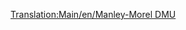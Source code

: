 [[Translation:Main/en/Manley-Morel DMU]]{{Template:Treinen/Nl
|Naam=Manley-Morel DMU
|Afbeelding=[[File:en/Manleymoreldmu.png]]
|Kosten=£12,890 ($25.780)
|Snelheid=112 km/h (70 mph)
|Gewicht=32 t
|Kracht=600 pk (447 kW)
|Onderhoudskosten=£1,278 ($2.556)
|Ontworpen=1957
|Levensduur=12
|Capaciteit=76 passagiers
|Omschrijving=De Manley-Morel DMU is een meerdelige passagierstreinstel op diesel dat geleverd wordt in eenheden van 2 wagons.

Deze treinen zijn echt alleen geschikt voor kleine passagierstransporten, dit mede doordat de trein te weinig kracht heeft voor het trekken van goederen en andere wagons. Je kan wel meer eenheden gebruiken om de kracht en capaciteit te verhogen (echte DMU stijl), maar dan nog zit je met de beperkte snelheid van 112 km/h. Een betere optie is te wachten op de [[Main/nl/SH "125"|SH "125"]] die uitkomt in 1977.

Opletten geblazen als je deze trein gebruikt, want je mag deze trein als te traag ondervinden in combinatie met andere treinen, met ophoping als gevolg. Het wordt echt aangeraden om deze treinen ofwel te vervangen door betere treinen ofwel om [[Main/en/Double-Tracks|inhaalsecties (EN)]] te plaatsen.

Deze trein is verouderd met de introductie van de [[Main/nl/Dash|"Dash"]], een trein ontworpen in 1984 die 8 km/h sneller en 100pk sterker is. Dit lijkt niet veel, maar je zal rap versteld van staan hoe snel ze vertrekken!

|Real-life=Dit is de Transport Tycoon versie van de [http://www.wikipedia.org/wiki/British Rail Class 101 Metro-Cammell Class 101 DMU (EN)] van 1956 als deel van moderniseringsplannen van het Britse spoornetwerk met als doel de stoomlocomotieven te vervangen op locale- en semi-expresslijnen. Het is ook het begin van de DMU stijl van rond 1950 en begin 1960. Ondanks de TTD's 12 jaar levensduur reed deze trein nog over het Britse landschap tot eind 2003! Op de dag van vandaag rijden ze nog maar alleen over eigen gereserveerde sporen.
}}